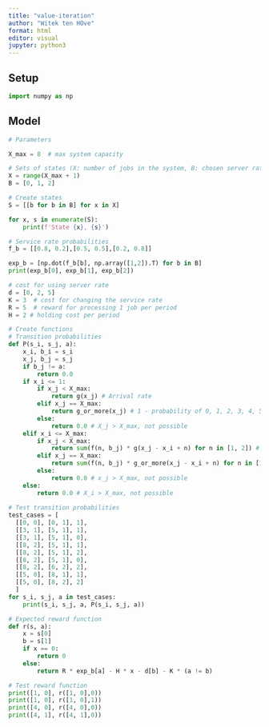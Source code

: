 ```yaml
---
title: "value-iteration"
author: "Witek ten HOve"
format: html
editor: visual
jupyter: python3
---
```

## Setup
```python
import numpy as np
```


## Model

```python
# Parameters

X_max = 8  # max system capacity

# Sets of states (X: number of jobs in the system, B: chosen server rate)
X = range(X_max + 1)
B = [0, 1, 2]

# Create states
S = [[b for b in B] for x in X]

for x, s in enumerate(S):
    print(f'State {x}, {s}')

# Service rate probabilities
f_b = [[0.8, 0.2],[0.5, 0.5],[0.2, 0.8]]

exp_b = [np.dot(f_b[b], np.array([1,2]).T) for b in B]
print(exp_b[0], exp_b[1], exp_b[2])

# cost for using server rate
d = [0, 2, 5]  
K = 3  # cost for changing the service rate
R = 5  # reward for processing 1 job per period
H = 2 # holding cost per period
```
```python
# Create functions
# Transition probabilities
def P(s_i, s_j, a):
    x_i, b_i = s_i
    x_j, b_j = s_j
    if b_j != a:
        return 0.0
    if x_i <= 1:
        if x_j < X_max:
            return g(x_j) # Arrival rate
        elif x_j == X_max:
            return g_or_more(x_j) # 1 - probability of 0, 1, 2, 3, 4, 5, 6, 7 arrivals
        else:
            return 0.0 # X_j > X_max, not possible
    elif x_i <= X_max:
        if x_j < X_max:
            return sum(f(n, b_j) * g(x_j - x_i + n) for n in [1, 2]) # Arrivals have to compensate for the difference in states and processed jobs
        elif x_j == X_max:
            return sum(f(n, b_j) * g_or_more(x_j - x_i + n) for n in [1, 2]) # Arrivals have to compensate for the difference in states and processed jobs
        else:
            return 0.0 # x_j > X_max, not possible
    else:
        return 0.0 # X_i > X_max, not possible
      
# Test transition probabilities
test_cases = [
  [[0, 0], [0, 1], 1],
  [[3, 1], [5, 1], 1],
  [[3, 1], [5, 1], 0],
  [[8, 2], [5, 1], 1],
  [[8, 2], [5, 1], 2],
  [[8, 2], [5, 1], 0],
  [[8, 2], [6, 2], 2],
  [[5, 0], [8, 1], 1],
  [[5, 0], [8, 2], 2]
  ]
for s_i, s_j, a in test_cases:
    print(s_i, s_j, a, P(s_i, s_j, a))

# Expected reward function
def r(s, a):
    x = s[0]
    b = s[1]
    if x == 0:
        return 0
    else:
        return R * exp_b[a] - H * x - d[b] - K * (a != b)

# Test reward function
print([1, 0], r([1, 0],0))
print([1, 0], r([1, 0],1))
print([4, 0], r([4, 0],0))
print([4, 1], r([4, 1],0))
```

